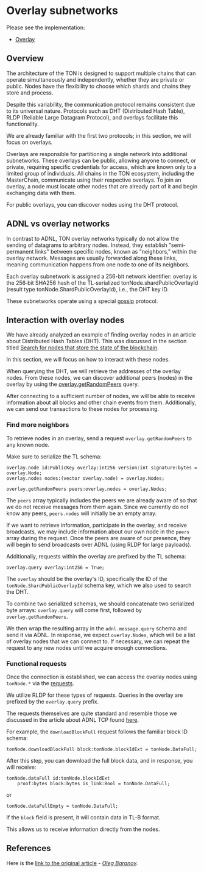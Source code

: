 
# Overlay subnetworks

Please see the implementation:

- [Overlay](https://github.com/ton-blockchain/ton/tree/master/overlay)

## Overview

The architecture of the TON is designed to support multiple chains that can operate simultaneously and independently, whether they are private or public. Nodes have the flexibility to choose which shards and chains they store and process.

Despite this variability, the communication protocol remains consistent due to its universal nature. Protocols such as DHT (Distributed Hash Table), RLDP (Reliable Large Datagram Protocol), and overlays facilitate this functionality.

We are already familiar with the first two protocols; in this section, we will focus on overlays.

Overlays are responsible for partitioning a single network into additional subnetworks. These overlays can be public, allowing anyone to connect, or private, requiring specific credentials for access, which are known only to a limited group of individuals. All chains in the TON ecosystem, including the MasterChain, communicate using their respective overlays. To join an overlay, a node must locate other nodes that are already part of it and begin exchanging data with them.

For public overlays, you can discover nodes using the DHT protocol.

## ADNL vs overlay networks

In contrast to ADNL, TON overlay networks typically do not allow the sending of datagrams to arbitrary nodes. Instead, they establish "semi-permanent links" between specific nodes, known as "neighbors," within the overlay network. Messages are usually forwarded along these links, meaning communication happens from one node to one of its neighbors.

Each overlay subnetwork is assigned a 256-bit network identifier: overlay is the 256‑bit SHA256 hash of the TL‑serialized tonNode.shardPublicOverlayId (result type tonNode.ShardPublicOverlayId), i.e., the DHT key ID.

These subnetworks operate using a special [gossip](https://en.wikipedia.org/wiki/Gossip_protocol) protocol.

## Interaction with overlay nodes

We have already analyzed an example of finding overlay nodes in an article about Distributed Hash Tables (DHT). This was discussed in the section titled [Search for nodes that store the state of the blockchain](/v3/documentation/network/protocols/dht/deep-dive#search-for-nodes-that-store-the-state-of-the-blockchain).

In this section, we will focus on how to interact with these nodes.

When querying the DHT, we will retrieve the addresses of the overlay nodes. From these nodes, we can discover additional peers (nodes) in the overlay by using the [overlay.getRandomPeers](https://github.com/ton-blockchain/ton/blob/ad736c6bc3c06ad54dc6e40d62acbaf5dae41584/tl/generate/scheme/ton_api.tl#L244) query.

After connecting to a sufficient number of nodes, we will be able to receive information about all blocks and other chain events from them. Additionally, we can send our transactions to these nodes for processing.

### Find more neighbors

To retrieve nodes in an overlay, send a request `overlay.getRandomPeers` to any known node.

Make sure to serialize the TL schema:

```tlb
overlay.node id:PublicKey overlay:int256 version:int signature:bytes = overlay.Node;
overlay.nodes nodes:(vector overlay.node) = overlay.Nodes;

overlay.getRandomPeers peers:overlay.nodes = overlay.Nodes;
```

The `peers` array typically includes the peers we are already aware of so that we do not receive messages from them again. Since we currently do not know any peers, `peers.nodes` will initially be an empty array.

If we want to retrieve information, participate in the overlay, and receive broadcasts, we may include information about our own node in the `peers` array during the request. Once the peers are aware of our presence, they will begin to send broadcasts over ADNL (using RLDP for large payloads).

Additionally, requests within the overlay are prefixed by the TL schema:

```tlb
overlay.query overlay:int256 = True;
```

The `overlay` should be the overlay's ID, specifically the ID of the `tonNode.ShardPublicOverlayId` schema key, which we also used to search the DHT.

To combine two serialized schemas, we should concatenate two serialized byte arrays: `overlay.query` will come first, followed by `overlay.getRandomPeers`.

We then wrap the resulting array in the `adnl.message.query` schema and send it via ADNL. In response, we expect `overlay.Nodes`, which will be a list of overlay nodes that we can connect to. If necessary, we can repeat the request to any new nodes until we acquire enough connections.

### Functional requests

Once the connection is established, we can access the overlay nodes using `tonNode.*` via the [requests](https://github.com/ton-blockchain/ton/blob/ad736c6bc3c06ad54dc6e40d62acbaf5dae41584/tl/generate/scheme/ton_api.tl#L413).

We utilize RLDP for these types of requests. Queries in the overlay are prefixed by the `overlay.query` prefix.

The requests themselves are quite standard and resemble those we discussed in the article about ADNL TCP found [here](/v3/documentation/network/protocols/adnl/tcp#getmasterchaininfo).

For example, the `downloadBlockFull` request follows the familiar block ID schema:

```tlb
tonNode.downloadBlockFull block:tonNode.blockIdExt = tonNode.DataFull;
```

After this step, you can download the full block data, and in response, you will receive:

```tlb
tonNode.dataFull id:tonNode.blockIdExt 
    proof:bytes block:bytes is_link:Bool = tonNode.DataFull;
```
or

```tlb
tonNode.dataFullEmpty = tonNode.DataFull;
```

If the `block` field is present, it will contain data in TL-B format.

This allows us to receive information directly from the nodes.

## References

Here is the [link to the original article](https://github.com/xssnick/ton-deep-doc/blob/master/Overlay-Network.md) - _[Oleg Baranov](https://github.com/xssnick)._

<Feedback />
